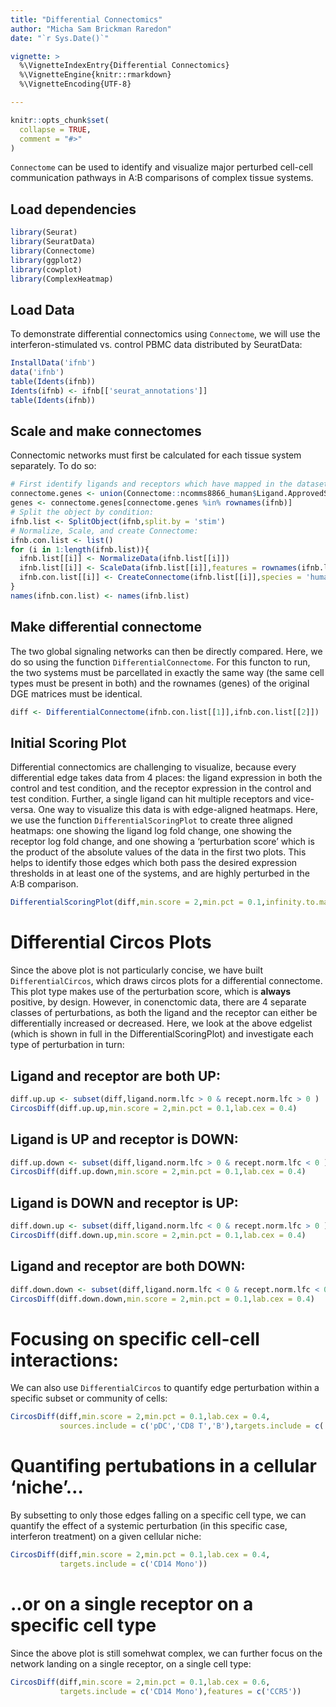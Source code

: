 ```yaml
---
title: "Differential Connectomics"
author: "Micha Sam Brickman Raredon"
date: "`r Sys.Date()`"

vignette: >
  %\VignetteIndexEntry{Differential Connectomics}
  %\VignetteEngine{knitr::rmarkdown}
  %\VignetteEncoding{UTF-8}

---
```


```r
knitr::opts_chunk$set(
  collapse = TRUE,
  comment = "#>"
)
```
`Connectome` can be used to identify and visualize major perturbed cell-cell communication pathways in A:B comparisons of complex tissue systems.

## Load dependencies
```r
library(Seurat)
library(SeuratData)
library(Connectome)
library(ggplot2)
library(cowplot)
library(ComplexHeatmap)
```

## Load Data
To demonstrate differential connectomics using `Connectome`, we will use the interferon-stimulated vs. control PBMC data distributed by SeuratData:
```r
InstallData('ifnb')
data('ifnb')
table(Idents(ifnb))
Idents(ifnb) <- ifnb[['seurat_annotations']]
table(Idents(ifnb))
```

## Scale and make connectomes
Connectomic networks must first be calculated for each tissue system separately.  To do so:
``` r
# First identify ligands and receptors which have mapped in the dataset:
connectome.genes <- union(Connectome::ncomms8866_human$Ligand.ApprovedSymbol,Connectome::ncomms8866_human$Receptor.ApprovedSymbol)
genes <- connectome.genes[connectome.genes %in% rownames(ifnb)]
# Split the object by condition:
ifnb.list <- SplitObject(ifnb,split.by = 'stim')
# Normalize, Scale, and create Connectome:
ifnb.con.list <- list()
for (i in 1:length(ifnb.list)){
  ifnb.list[[i]] <- NormalizeData(ifnb.list[[i]])
  ifnb.list[[i]] <- ScaleData(ifnb.list[[i]],features = rownames(ifnb.list[[i]]))
  ifnb.con.list[[i]] <- CreateConnectome(ifnb.list[[i]],species = 'human',p.values = F)
}
names(ifnb.con.list) <- names(ifnb.list)
```

## Make differential connectome
The two global signaling networks can then be directly compared. Here, we do so using the function `DifferentialConnectome`.  For this functon to run, the two systems must be parcellated in exactly the same way (the same cell types must be present in both) and the rownames (genes) of the original DGE matrices must be identical.
``` r
diff <- DifferentialConnectome(ifnb.con.list[[1]],ifnb.con.list[[2]])
```

## Initial Scoring Plot
Differential connectomics are challenging to visualize, because every differential edge takes data from 4 places: the ligand expression in both the control and test condition, and the receptor expression in the control and test condition.  Further, a single ligand can hit multiple receptors and vice-versa. One way to visualize this data is with edge-aligned heatmaps.  Here, we use the function `DifferentialScoringPlot` to create three aligned heatmaps: one showing the ligand log fold change, one showing the receptor log fold change, and one showing a 'perturbation score' which is the product of the absolute values of the data in the first two plots. This helps to identify those edges which both pass the desired expression thresholds in at least one of the systems, and are highly perturbed in the A:B comparison.
``` r
DifferentialScoringPlot(diff,min.score = 2,min.pct = 0.1,infinity.to.max = T)
```

# Differential Circos Plots
Since the above plot is not particularly concise, we have built `DifferentialCircos`, which draws circos plots for a differential connectome. This plot type makes use of the perturbation score, which is **always** positive, by design. However, in conenctomic data, there are 4 separate classes of perturbations, as both the ligand and the receptor can either be differentially increased or decreased.  Here, we look at the above edgelist (which is shown in full in the DifferentialScoringPlot) and investigate each type of perturbation in turn:

## Ligand and receptor are both **UP**:
```r
diff.up.up <- subset(diff,ligand.norm.lfc > 0 & recept.norm.lfc > 0 )
CircosDiff(diff.up.up,min.score = 2,min.pct = 0.1,lab.cex = 0.4)
```

## Ligand is **UP** and receptor is **DOWN**:
```r
diff.up.down <- subset(diff,ligand.norm.lfc > 0 & recept.norm.lfc < 0 )
CircosDiff(diff.up.down,min.score = 2,min.pct = 0.1,lab.cex = 0.4)
```

## Ligand is **DOWN** and receptor is **UP**:
```r
diff.down.up <- subset(diff,ligand.norm.lfc < 0 & recept.norm.lfc > 0 )
CircosDiff(diff.down.up,min.score = 2,min.pct = 0.1,lab.cex = 0.4)
```

## Ligand and receptor are both **DOWN**:
```r
diff.down.down <- subset(diff,ligand.norm.lfc < 0 & recept.norm.lfc < 0 )
CircosDiff(diff.down.down,min.score = 2,min.pct = 0.1,lab.cex = 0.4)
```

# Focusing on specific cell-cell interactions:
We can also use `DifferentialCircos` to quantify edge perturbation within a specific subset or community of cells:
```r
CircosDiff(diff,min.score = 2,min.pct = 0.1,lab.cex = 0.4,
           sources.include = c('pDC','CD8 T','B'),targets.include = c('CD16 Mono','CD14 Mono'))
```

# Quantifing pertubations in a cellular 'niche'...
By subsetting to only those edges falling on a specific cell type, we can quantify the effect of a systemic perturbation (in this specific case, interferon treatment) on a given cellular niche:
```r
CircosDiff(diff,min.score = 2,min.pct = 0.1,lab.cex = 0.4,
           targets.include = c('CD14 Mono'))
```

# ..or on a single receptor on a specific cell type
Since the above plot is still somehwat complex, we can further focus on the network landing on a single receptor, on a single cell type:
```r
CircosDiff(diff,min.score = 2,min.pct = 0.1,lab.cex = 0.6,
           targets.include = c('CD14 Mono'),features = c('CCR5'))
```
